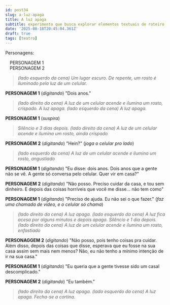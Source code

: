 ```yaml
---
id: post34
slug: a-luz-apaga
title: A luz apaga
subtitle: experimento que busca explorar elementos textuais de roteiro de teatro
date: '2025-08-18T20:45:04.361Z'
draft: true
tags: [teatro]
---
```

Personagens: 

&emsp;PERSONAGEM 1  
&emsp;PERSONAGEM 2

>_(lado esquerdo da cena) Um lugar escuro. De repente, um rosto
é iluminado pela luz de um celular._

**PERSONAGEM 1** (_digitando_) "Dois anos."  

>_(lado direito da cena) A luz de um celular acende e ilumina um rosto, crispado. 
A luz apaga. (lado esquerdo da cena) A luz apaga._

**PERSONAGEM 1** (_suspira_)

>_Silêncio e 3 dias depois. (lado direito da cena) A luz de um celular acende e 
ilumina um rosto, ainda crispado_  

**PERSONAGEM 2** (_digitando_) "Hein?" (_joga o celular pro lado_)

> _(lado esquerdo da cena) A luz de um celular acende e ilumina um rosto, angustiado_

**PERSONAGEM 1** (_digitando_) "Eu disse: dois anos. Dois anos que a gente não se vê.
A gente só conversa pelo celular. Quer vir em casa?"

**PERSONAGEM 2** (_digitando_) "Não posso. Preciso cuidar da casa, e tou sem dinheiro.
E depois das coisas horríveis que você me disse... não tem como"

**PERSONAGEM 1** (_digitando_) "Preciso de ajuda. 
Eu não sei o que fazer." (_faz uma chamada de vídeo, e o celular só chama_)

>_(lado direito da cena) A luz apaga. (lado esquerdo da cena) A luz fica acesa por alguns 
minutos e depois apaga. Silêncio e 1 dia depois. (lado direito da cena) A luz de um 
celular acende e ilumina um rosto, enfastiado_

**PERSONAGGEM 2** (_digitando_) "Não posso, pois tenho coisas pra cuidar. Além disso, 
depois das coisas que disse, esperava que eu fosse na sua casa assim sem mais
nem menos? Não, eu não tenho a mínimo intenção de ir na sua casa."

**PERSONAGEM 1** (_digitando_) "Eu queria que a gente tivesse sido um casal descomplicado."

**PERSONAGEM 2** (_digitando_) "Eu também."

> _(lado direito da cena) A luz apaga. (lado esquerdo da cena) A luz apaga. 
Fecha-se a cortina._